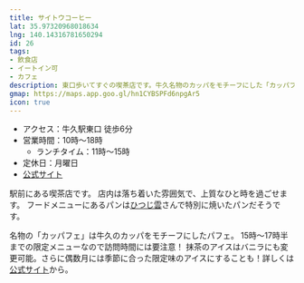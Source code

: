 ```yaml
---
title: サイトウコーヒー
lat: 35.97320968018634
lng: 140.14316781650294
id: 26
tags:
- 飲食店
- イートイン可
- カフェ
description: 東口歩いてすぐの喫茶店です。牛久名物のカッパをモチーフにした「カッパフェ」が有名です。
gmap: https://maps.app.goo.gl/hn1CYBSPFd6npgAr5
icon: true
---
```


<LinkedImage
  basename="nato_blooming/saitou_coffee-overview"
/>

- アクセス：牛久駅東口 徒歩6分
- 営業時間：10時～18時
  - ランチタイム：11時～15時
- 定休日：月曜日
- [公式サイト](http://www.saitoh-coffee.com/)

駅前にある喫茶店です。
店内は落ち着いた雰囲気で、上質なひと時を過ごせます。
フードメニューにあるパンは[ひつじ雲](/spot_note/hitsuji_kumo)さんで特別に焼いたパンだそうです。

<LinkedImage
  basename="nato_blooming/saitou_coffee-coffee"
/>

名物の「カッパフェ」は牛久のカッパをモチーフにしたパフェ。
15時～17時半までの限定メニューなので訪問時間には要注意！
抹茶のアイスはバニラにも変更可能。さらに偶数月には季節に合った限定味のアイスにすることも！詳しくは[公式サイト](http://www.saitoh-coffee.com/kappafe/kappa.html)から。

<LinkedImage
  basename="nato_blooming/saitou_coffee-kappafe"
/>

<LinkedImage
  basename="nato_blooming/saitou_coffee-mokei"
/>

